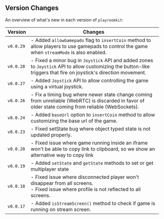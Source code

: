 ## Version Changes

An overview of what's new in each version of `playroomkit`:

| Version   | Changes                                                                                                                              |
| --------- | ------------------------------------------------------------------------------------------------------------------------------------ |
| `v0.0.29` | - Added `allowGamepads` flag to `insertCoin` method to allow players to use gamepads to control the game when `streamMode` is also enabled. |                            |
| `v0.0.28` | - Fixed a minor bug in `Joystick` API and added zones to `Joystick` API to allow customizing the button-like triggers that fire on joystick's direction movement. |
| `v0.0.27` | - Added `Joystick` API to allow controlling the game using a virtual joystick. |
| `v0.0.26` | - Fix a timing bug where newer state change coming from unreliable (WebRTC) is discarded in favor of older state coming from reliable (WebSockets). |
| `v0.0.24` | - Added `baseUrl` option to `insertCoin` method to allow customizing the base url of the game. |
| `v0.0.23` | - Fixed setState bug where object typed state is not updated properly. |
| `v0.0.20` | - Fixed issue where game running inside an iframe won't be able to copy link to clipboard, so we show an alternative way to copy link |
| `v0.0.19` | - Added `setState` and `getState` methods to set or get multiplayer state |
| `v0.0.18` | - Fixed issue where disconnected player won't disappear from all screens. <br/> - Fixed issue where profile is not reflected to all screens. |
| `v0.0.17` | - Added `isStreamScreen()` method to check if game is running on stream screen.
